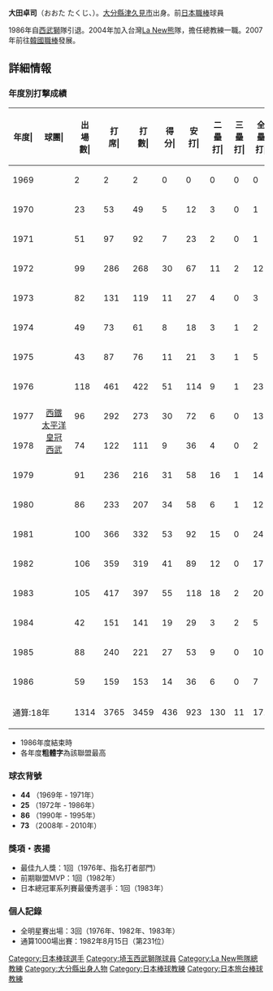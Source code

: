 '''大田卓司'''（おおた たくじ、{{bd|1951年|3月1日|catIdx=O}}）。[[大分縣|大分縣]][[津久見市|津久見市]]出身。前[[日本職棒|日本職棒]]球員

1986年自[[西武獅|西武獅]]隊引退。2004年加入台灣[[La_New熊|La New熊]]隊，擔任總教練一職。2007年前往[[韓國職棒|韓國職棒]]發展。

== 詳細情報 ==
=== 年度別打撃成績 ===
{| class="wikitable" style="text-align:right; font-size:small"
|-bgcolor="#efefef"
!年度|!!球團|!!出<br>場<br>數|!!打<br>席|!!打<br>數|!!得分|!!安打|!!二<br>壘<br>打|!!三<br>壘<br>打|!!全<br>壘<br>打|!!壘<br>打<br>數|!!打點|!!盜壘|!!盜<br>壘<br>刺|!!觸擊|!!犧<br>牲<br>打|!!保送|!!敬遠|!!觸身|!!三振|!!雙殺|!!打<br>擊<br>率|!!上<br>壘<br>率|!!長<br>打<br>率|!!OPS
|-
|style="text-align:center"|1969
|rowspan="18" style="text-align:center; white-space:nowrap;"|[[埼玉西武獅|西鐵<br />太平洋<br />皇冠<br />西武]]
|2||2||2||0||0||0||0||0||0||0||0||0||0||0||0||0||0||1||0||.000||.000||.000||.000
|-
|style="text-align:center"|1970
|23||53||49||5||12||3||0||1||18||2||0||1||1||1||2||0||0||10||0||.245||.269||.367||.636
|-
|style="text-align:center"|1971
|51||97||92||7||23||2||0||1||28||4||0||1||0||2||3||0||0||26||2||.250||.268||.304||.572
|-
|style="text-align:center"|1972
|99||286||268||30||67||11||2||12||118||36||3||5||2||2||12||0||2||55||5||.250||.285||.440||.725
|-
|style="text-align:center"|1973
|82||131||119||11||27||4||0||3||40||21||3||1||0||3||7||2||2||25||1||.227||.275||.336||.611
|-
|style="text-align:center"|1974
|49||73||61||8||18||3||1||2||29||9||2||2||0||1||10||0||1||13||1||.295||.397||.475||.872
|-
|style="text-align:center"|1975
|43||87||76||11||21||3||1||5||41||21||1||0||1||2||8||0||0||8||2||.276||.337||.539||.876
|-
|style="text-align:center"|1976
|118||461||422||51||114||9||1||23||194||68||6||3||6||6||23||0||4||52||15||.270||.310||.460||.770
|-
|style="text-align:center"|1977
|96||292||273||30||72||6||0||13||117||40||5||1||2||3||13||1||1||41||8||.264||.297||.429||.726
|-
|style="text-align:center"|1978
|74||122||111||9||36||4||0||2||46||18||0||2||1||2||8||1||0||14||3||.324||.364||.414||.778
|-
|style="text-align:center"|1979
|91||236||216||31||58||16||1||14||118||38||0||0||0||2||16||2||2||21||6||.269||.322||.546||.868
|-
|style="text-align:center"|1980
|86||233||207||34||58||6||1||12||102||42||0||1||3||2||17||0||4||29||7||.280||.343||.493||.836
|-
|style="text-align:center"|1981
|100||366||332||53||92||15||0||24||179||64||3||1||0||5||26||1||3||25||12||.277||.331||.539||.870
|-
|style="text-align:center"|1982
|106||359||319||41||89||12||0||17||152||58||0||0||1||6||27||3||6||42||12||.279||.341||.476||.817
|-
|style="text-align:center"|1983
|105||417||397||55||118||18||2||20||200||67||1||1||0||2||14||4||4||29||12||.297||.326||.504||.830
|-
|style="text-align:center"|1984
|42||151||141||19||29||3||2||5||51||16||0||1||0||1||7||0||2||7||15||.206||.252||.362||.614
|-
|style="text-align:center"|1985
|88||240||221||27||53||9||0||10||92||38||0||0||0||3||16||0||0||17||11||.240||.288||.416||.704
|-
|style="text-align:center"|1986
|59||159||153||14||36||6||0||7||63||22||1||0||0||1||4||0||1||15||4||.235||.258||.412||.670
|-
!colspan="2"|通算:18年
|1314||3765||3459||436||923||130||11||171||1588||564||25||20||17||44||213||14||32||430||116||.267||.312||.459||.771
|}
*  1986年度結束時
* 各年度'''粗體字'''為該聯盟最高

=== 球衣背號 ===
* '''44''' （1969年 - 1971年）
* '''25''' （1972年 - 1986年）
* '''86''' （1990年 - 1995年）
* '''73''' （2008年 - 2010年）

=== 獎項・表揚 ===
* 最佳九人獎：1回（1976年、指名打者部門）
* 前期聯盟MVP：1回（1982年）
* 日本總冠軍系列賽最優秀選手：1回（1983年）

=== 個人記錄 ===
* 全明星賽出場：3回（1976年、1982年、1983年）
* 通算1000場出賽：1982年8月15日（第231位）
{{Lamigo桃猿}}
{{日本職棒總冠軍賽最有價值球員}}
{{日本職棒總冠軍賽優秀選手}}
{{日本太平洋聯盟最佳九人指定打擊}}
{{DEFAULTSORT:O大}}
[[Category:日本棒球選手|Category:日本棒球選手]]
[[Category:埼玉西武獅隊球員|Category:埼玉西武獅隊球員]]
[[Category:La_New熊隊總教練|Category:La New熊隊總教練]]
[[Category:大分縣出身人物|Category:大分縣出身人物]]
[[Category:日本棒球教練|Category:日本棒球教練]]
[[Category:日本旅台棒球教練|Category:日本旅台棒球教練]]